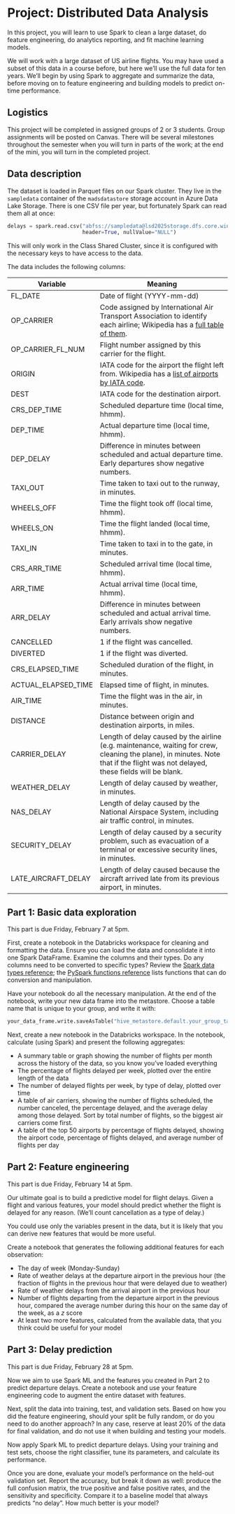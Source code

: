 # Project: Distributed Data Analysis {#sec-lsd-project}

In this project, you will learn to use Spark to clean a large dataset, do
feature engineering, do analytics reporting, and fit machine learning models.

We will work with a large dataset of US airline flights. You may have used a
subset of this data in a course before, but here we'll use the full data for ten
years. We'll begin by using Spark to aggregate and summarize the data, before
moving on to feature engineering and building models to predict on-time
performance.

## Logistics

This project will be completed in assigned groups of 2 or 3 students. Group
assignments will be posted on Canvas. There will be several milestones
throughout the semester when you will turn in parts of the work; at the end of
the mini, you will turn in the completed project.

## Data description

The dataset is loaded in Parquet files on our Spark cluster. They live in the
`sampledata` container of the `madsdatastore` storage account in Azure Data Lake
Storage. There is one CSV file per year, but fortunately Spark can read them all
at once:

```python
delays = spark.read.csv("abfss://sampledata@lsd2025storage.dfs.core.windows.net/delays",
                        header=True, nullValue="NULL")
```

This will only work in the Class Shared Cluster, since it is configured with the
necessary keys to have access to the data.

The data includes the following columns:

| Variable | Meaning |
|---|-----------|
| FL_DATE | Date of flight (YYYY-mm-dd) |
| OP_CARRIER |	Code assigned by International Air Transport Association to identify each airline; Wikipedia has a [full table of them](https://en.wikipedia.org/wiki/List_of_airline_codes). |
| OP_CARRIER_FL_NUM | Flight number assigned by this carrier for the flight. |
| ORIGIN |	IATA code for the airport the flight left from. Wikipedia has a [list of airports by IATA code](https://en.wikipedia.org/wiki/Lists_of_airports_by_IATA_and_ICAO_code). |
| DEST |	IATA code for the destination airport. |
| CRS_DEP_TIME | Scheduled departure time (local time, hhmm). |
| DEP_TIME |	Actual departure time (local time, hhmm). |
| DEP_DELAY |	Difference in minutes between scheduled and actual departure time. Early departures show negative numbers. |
| TAXI_OUT |	Time taken to taxi out to the runway, in minutes. |
| WHEELS_OFF |	Time the flight took off (local time, hhmm). |
| WHEELS_ON |	Time the flight landed (local time, hhmm). |
| TAXI_IN |	Time taken to taxi in to the gate, in minutes. |
| CRS_ARR_TIME | Scheduled arrival time (local time, hhmm). |
| ARR_TIME |	Actual arrival time (local time, hhmm). |
| ARR_DELAY |	Difference in minutes between scheduled and actual arrival time. Early arrivals show negative numbers. |
| CANCELLED |	1 if the flight was cancelled. |
| DIVERTED |	1 if the flight was diverted. |
| CRS_ELAPSED_TIME | Scheduled duration of the flight, in minutes. |
| ACTUAL_ELAPSED_TIME|	Elapsed time of flight, in minutes. |
| AIR_TIME | Time the flight was in the air, in minutes. |
| DISTANCE |	Distance between origin and destination airports, in miles. |
| CARRIER_DELAY |	Length of delay caused by the airline (e.g. maintenance, waiting for crew, cleaning the plane), in minutes. Note that if the flight was not delayed, these fields will be blank. |
| WEATHER_DELAY |	Length of delay caused by weather, in minutes. |
| NAS_DELAY |	Length of delay caused by the National Airspace System, including air traffic control, in minutes. |
| SECURITY_DELAY |	Length of delay caused by a security problem, such as evacuation of a terminal or excessive security lines, in minutes. |
| LATE_AIRCRAFT_DELAY|	Length of delay caused because the aircraft arrived late from its previous airport, in minutes.  |

## Part 1: Basic data exploration

This part is due Friday, February 7 at 5pm.

First, create a notebook in the Databricks workspace for cleaning and formatting
the data. Ensure you can load the data and consolidate it into one Spark
DataFrame. Examine the columns and their types. Do any columns need to be
converted to specific types? Review the [Spark data types
reference](https://spark.apache.org/docs/latest/sql-ref-datatypes.html); the
[PySpark functions
reference](https://spark.apache.org/docs/latest/api/python/reference/pyspark.sql/functions.html)
lists functions that can do conversion and manipulation.

Have your notebook do all the necessary manipulation. At the end of the
notebook, write your new data frame into the metastore. Choose a table name that
is unique to your group, and write it with:

```python
your_data_frame.write.saveAsTable("hive_metastore.default.your_group_table_name")
```

Next, create a new notebook in the Databricks workspace. In the notebook,
calculate (using Spark) and present the following aggregates:

- A summary table or graph showing the number of flights per month across the
  history of the data, so you know you've loaded everything
- The percentage of flights delayed per week, plotted over the entire length of
  the data
- The number of delayed flights per week, by type of delay, plotted over time
- A table of air carriers, showing the number of flights scheduled, the number
  canceled, the percentage delayed, and the average delay among those delayed.
  Sort by total number of flights, so the biggest air carriers come first.
- A table of the top 50 airports by percentage of flights delayed, showing the
  airport code, percentage of flights delayed, and average number of flights per
  day

## Part 2: Feature engineering

This part is due Friday, February 14 at 5pm.

Our ultimate goal is to build a predictive model for flight delays. Given a
flight and various features, your model should predict whether the flight is
delayed for any reason. (We'll count cancellation as a type of delay.)

You could use only the variables present in the data, but it is likely that you
can derive new features that would be more useful.

Create a notebook that generates the following additional features for each
observation:

- The day of week (Monday-Sunday)
- Rate of weather delays at the departure airport in the previous hour (the
  fraction of flights in the previous hour that were delayed due to weather)
- Rate of weather delays from the arrival airport in the previous hour
- Number of flights departing from the departure airport in the previous hour,
  compared the average number during this hour on the same day of the week, as a
  *z* score
- At least two more features, calculated from the available data, that you think
  could be useful for your model

## Part 3: Delay prediction

This part is due Friday, February 28 at 5pm.

Now we aim to use Spark ML and the features you created in Part 2 to predict
departure delays. Create a notebook and use your feature engineering code to
augment the entire dataset with features.

Next, split the data into training, test, and validation sets. Based on how you
did the feature engineering, should your split be fully random, or do you need
to do another approach? In any case, reserve at least 20% of the data for final
validation, and do not use it when building and testing your models.

Now apply Spark ML to predict departure delays. Using your training and test
sets, choose the right classifier, tune its parameters, and calculate its
performance.

Once you are done, evaluate your model's performance on the held-out validation
set. Report the accuracy, but break it down as well: produce the full confusion
matrix, the true positive and false positive rates, and the sensitivity and
specificity. Compare it to a baseline model that always predicts "no delay". How
much better is your model?
